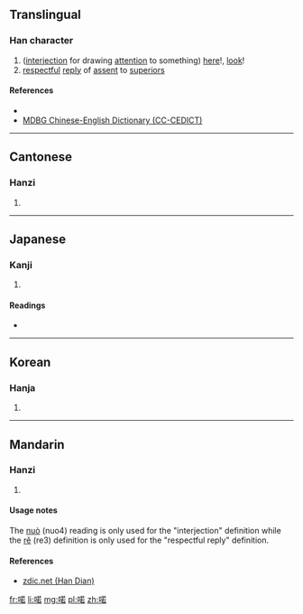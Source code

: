 ==Translingual==

===Han character===
{{Han char|rn=30|rad=口|as=09|sn=12|four=6406<sub>4</sub>|canj=口廿大口 (RTKR)|ids=⿰[[口]][[若]]}}

# ([[interjection]] for drawing [[attention]] to something) [[here]]!, [[look]]!
# [[respectful]] [[reply]] of [[assent]] to [[superior]]s

====References====
* {{Han ref|kx=0198.100|dkj=03926|dj=0419.180|hdz=10637.040|uh=558F|ud=21903|bh=D86F|bd=55407}}
*[http://www.mdbg.net/chindict/chindict.php?page=worddict&wdrst=0&wdqb=%E5%96%8F MDBG Chinese-English Dictionary (CC-CEDICT)]

----

==Cantonese==

===Hanzi===
{{yue-hanzi|jyut=[[je5]]|y=ye5}}

# {{defn|lang=yue|sort=口09}}

----

==Japanese==

===Kanji===
{{ja-kanji|grade=|rs=口09}}

# {{defn|lang=ja|sort=口09}}

====Readings====
* {{ja-readings|on=[[しゃ]] (sha), [[にゃ]] (nya), [[じゃく]] (jaku), [[にゃく]] (nyaku), [[だく]] (daku)|kun=[[はい]] (hai)}}

----

==Korean==

===Hanja===
{{ko-hanja|hangeul=야|rv=ya|mr=ya}}

# {{defn|lang=ko|sort=口09}}

----

==Mandarin==

===Hanzi===
{{cmn-hanzi|pin=[[nuò]] ([[nuo4]]), [[rě]] ([[re3]])|wg=no<sup>4</sup>, je<sup>3</sup>}}

# {{defn|lang=cmn|sort=口09}}

====Usage notes====
The [[nuò]] (nuo4) reading is only used for the "interjection" definition while the [[rě]] (re3) definition is only used for the "respectful reply" definition.

====References====
*[http://www.zdic.net/zd/zi/ZdicE5Zdic96Zdic8F.htm zdic.net (Han Dian)]

[[fr:喏]]
[[li:喏]]
[[mg:喏]]
[[pl:喏]]
[[zh:喏]]